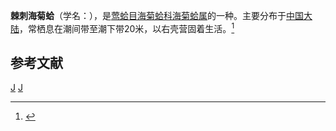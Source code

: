 {{Speciesbox
| taxon = Spondylus aculeatus
| binomial_authority = Schreibers, 1788
}}
'''棘刺海菊蛤'''（学名：''{{lang|la|Spondylus aculeatus}}''），是[[莺蛤目|莺蛤目]][[海菊蛤科|海菊蛤科]][[海菊蛤属|海菊蛤属]]的一种。主要分布于[[中国大陆|中国大陆]]，常栖息在潮间带至潮下带20米，以右壳营固着生活。<ref>{{cite web|url=http://shell.sinica.edu.tw/chinese/shellbase_detail.php?science_no=3719|title=国际贝库：棘刺海菊蛤|publisher=台湾贝类资料库|accessdate=2009-08-11|archive-date=2016-03-04|archive-url=https://web.archive.org/web/20160304104151/http://shell.sinica.edu.tw/chinese/shellbase_detail.php?science_no=3719|dead-url=no}}</ref>

== 参考文献 ==
{{reflist}}

[[Category:海菊蛤科|J]]
[[Category:1788年描述的动物|J]]